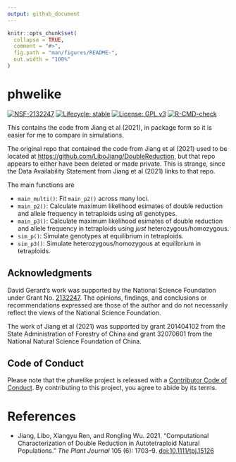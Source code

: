 ```yaml
---
output: github_document
---
```


<!-- README.md is generated from README.Rmd. Please edit that file -->

```r
knitr::opts_chunk$set(
  collapse = TRUE,
  comment = "#>",
  fig.path = "man/figures/README-",
  out.width = "100%"
)
```

# phwelike

<!-- badges: start -->
[![NSF-2132247](https://img.shields.io/badge/NSF-2132247-blue.svg)](https://nsf.gov/awardsearch/showAward?AWD_ID=2132247)
[![Lifecycle: stable](https://img.shields.io/badge/lifecycle-stable-brightgreen.svg)](https://lifecycle.r-lib.org/articles/stages.html#stable)
[![License: GPL v3](https://img.shields.io/badge/License-GPL%20v3-blue.svg)](https://www.gnu.org/licenses/gpl-3.0)
[![R-CMD-check](https://github.com/dcgerard/phwelike/workflows/R-CMD-check/badge.svg)](https://github.com/dcgerard/phwelike/actions)
<!-- badges: end -->

This contains the code from Jiang et al (2021), in package form so it 
is easier for me to compare in simulations.

The original repo that contained the code from Jiang et al (2021) used to be located at <https://github.com/LiboJiang/DoubleReduction>, but that repo appears to either have been deleted or made private. This is strange, since the Data Availability Statement from Jiang et al (2021) links to that repo.

The main functions are

- `main_multi()`: Fit `main_p2()` across many loci.
- `main_p2()`: Calculate maximum likelihood esimates of double reduction
    and allele frequency in tetraploids using *all* genotypes.
- `main_p3()`: Calculate maximum likelihood esimates of double reduction
    and allele frequency in tetraploids using *just* heterozygous/homozygous.
- `sim_p()`: Simulate genotypes at equilibrium in tetraploids.
- `sim_p3()`: Simulate heterozygous/homozygous at equilibrium in tetraploids.

## Acknowledgments

David Gerard's work was supported by the National Science Foundation under Grant No. [2132247](https://www.nsf.gov/awardsearch/showAward?AWD_ID=2132247). The opinions, findings, and conclusions or recommendations expressed are those of the author and do not necessarily reflect the views of the National Science Foundation.

The work of Jiang et al (2021) was supported by grant 201404102 from the State Administration of Forestry of China and grant 32070601 from the National Natural Science Foundation of China.

## Code of Conduct

Please note that the phwelike project is released with a [Contributor Code of Conduct](https://contributor-covenant.org/version/2/0/CODE_OF_CONDUCT.html). By contributing to this project, you agree to abide by its terms.

# References

- Jiang, Libo, Xiangyu Ren, and Rongling Wu. 2021. "Computational Characterization of Double Reduction in Autotetraploid Natural Populations." *The Plant Journal* 105 (6): 1703–9. [doi:10.1111/tpj.15126](https://doi.org/10.1111/tpj.15126)
